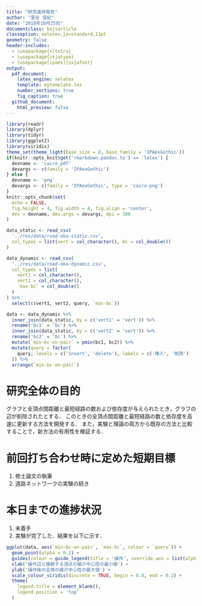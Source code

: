 ```yaml
---
title: "研究進捗報告"
author: "里谷 佳紀"
date: "2019年10月25日"
documentclass: bxjsarticle
classoption: xelatex,ja=standard,11pt
geometry: false
header-includes:
  - \usepackage{xltxtra}
  - \usepackage{zxjatype}
  - \usepackage[ipaex]{zxjafont}
output:
  pdf_document:
    latex_engine: xelatex
    template: mytemplate.tex
    number_sections: true
    fig_caption: true
  github_document:
    html_preview: false
---
```


```r
library(readr)
library(dplyr)
library(tidyr)
library(ggplot2)
library(viridis)
theme_set(theme_light(base_size = 8, base_family = 'IPAexGothic'))
if(knitr::opts_knit$get('rmarkdown.pandoc.to') == 'latex') {
  devname <- 'cairo_pdf'
  devargs <- c(family = 'IPAexGothic')
} else {
  devname <- 'png'
  devargs <- c(family = 'IPAexGothic', type = 'cairo-png')
}
knitr::opts_chunk$set(
  echo = FALSE,
  fig.height = 4, fig.width = 4, fig.align = 'center',
  dev = devname, dev.args = devargs, dpi = 300
)
```

```r
data_static <- read_csv(
  '../res/data/road-oka-static.csv',
  col_types = list(vert = col_character(), bc = col_double())
)

data_dynamic <- read_csv(
  '../res/data/road-oka-dynamic.csv',
  col_types = list(
    vert1 = col_character(),
    vert2 = col_character(),
    `max-bc` = col_double()
  )
) %>%
  select(c(vert1, vert2, query, `max-bc`))

data <- data_dynamic %>%
  inner_join(data_static, by = c('vert1' = 'vert')) %>%
  rename('bc1' = 'bc') %>%
  inner_join(data_static, by = c('vert2' = 'vert')) %>%
  rename('bc2' = 'bc') %>%
  mutate(`min-bc-on-pair` = pmin(bc1, bc2)) %>%
  mutate(query = factor(
    query, levels = c('insert', 'delete'), labels = c('挿入', '削除')
  )) %>%
  arrange(`min-bc-on-pair`)
```

# 研究全体の目的
グラフと全頂点間距離と最短経路の数および依存度が与えられたとき，グラフの辺が削除されたとする．
このときの全頂点間距離と最短経路の数と依存度を高速に更新する方法を開発する．
また，実験と理論の両方から既存の方法と比較することで，新方法の有用性を検証する．

# 前回打ち合わせ時に定めた短期目標
1. 修士論文の執筆
2. 道路ネットワークの実験の続き

# 本日までの進捗状況
1. 未着手
2. 実験が完了した．結果を以下に示す．

```r
ggplot(data, aes(`min-bc-on-pair`, `max-bc`, colour = `query`)) +
  geom_point(alpha = 0.2) +
  guides(colour = guide_legend(title = '操作', override.aes = list(alpha = 1))) +
  xlab('操作辺と接続する頂点の媒介中心性の最小値') +
  ylab('操作後の全体の媒介中心性の最大値') +
  scale_colour_viridis(discrete = TRUE, begin = 0.8, end = 0.2) +
  theme(
    legend.title = element_blank(),
    legend.position = 'top'
  )
```


